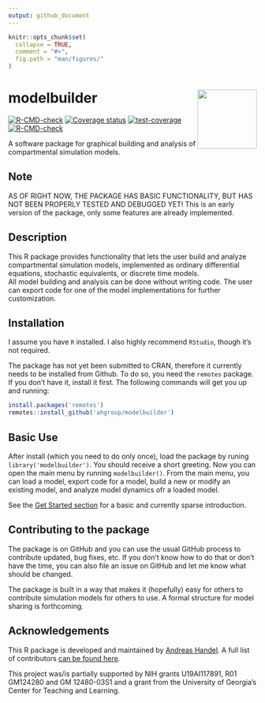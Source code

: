 ```yaml
---
output: github_document
---
```


<!-- README.md is generated from README.Rmd. Please edit that file -->

```r
knitr::opts_chunk$set(
  collapse = TRUE,
  comment = "#>",
  fig.path = "man/figures/"
)
```

# modelbuilder <img src="man/figures/logo.png" align="right" alt="" width="120" />


<!-- badges: start -->
[![R-CMD-check](https://github.com/ahgroup/modelbuilder/workflows/R-CMD-check/badge.svg)](https://github.com/ahgroup/modelbuilder/actions)
[![Coverage status](https://codecov.io/gh/ahgroup/modelbuilder/branch/master/graph/badge.svg)](https://codecov.io/github/ahgroup/modelbuilder?branch=master)
[![test-coverage](https://github.com/ahgroup/modelbuilder/workflows/test-coverage/badge.svg)](https://github.com/ahgroup/modelbuilder/actions)
[![R-CMD-check](https://github.com/ahgroup/modelbuilder/workflows/R-CMD-check/badge.svg)](https://github.com/ahgroup/modelbuilder/actions)
<!-- badges: end -->

A software package for graphical building and analysis of compartmental simulation models.

## Note
AS OF RIGHT NOW, THE PACKAGE HAS BASIC FUNCTIONALITY, BUT HAS NOT BEEN PROPERLY TESTED AND DEBUGGED YET!
This is an early version of the package, only some features are already implemented.


## Description
This R package provides functionality that lets the user build and analyze compartmental simulation models, implemented as ordinary differential equations, stochastic equivalents, or discrete time models.   
All model building and analysis can be done without writing code. The user can export code for one of the model implementations for further customization.


## Installation
I assume you have `R` installed. I also highly recommend `RStudio`, though it's not required.

The package has not yet been submitted to CRAN, therefore it currently needs to be installed from Github. To do so, you need the `remotes` package. If you don't have it, install it first. The following commands will get you up and running:

```r
install.packages('remotes')
remotes::install_github('ahgroup/modelbuilder')
```

## Basic Use
After install (which you need to do only once), load the package by runing `library('modelbuilder')`. You should receive a short greeting. Now you can open the main menu by running `modelbuilder()`. From the main menu, you can load a model, export code for a model, build a new or modify an existing model, and analyze model dynamics ofr a loaded model.

See the [Get Started section](https://ahgroup.github.io/modelbuilder/articles/modelbuilder.html) for a basic and currently sparse introduction.



## Contributing to the package
The package is on GitHub and you can use the usual GitHub process to contribute updated, bug fixes, etc. If you don't know how to do that or don't have the time, you can also file an issue on GitHub and let me know what should be changed. 

The package is built in a way that makes it (hopefully) easy for others to contribute simulation models for others to use. A formal structure for model sharing is forthcoming.


## Acknowledgements 
This R package is developed and maintained by [Andreas Handel](https://www.andreashandel.com/). A full list of contributors [can be found here](https://ahgroup.github.io/modelbuilder/authors.html). 

This project was/is partially supported by NIH grants U19AI117891, R01 GM124280 and GM 12480-03S1 and a grant from the University of Georgia's Center for Teaching and Learning. 


